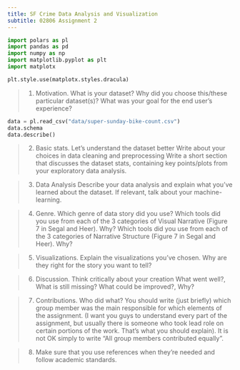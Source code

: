 ```yaml
---
title: SF Crime Data Analysis and Visualization
subtitle: 02806 Assignment 2 
---
```


```python
import polars as pl
import pandas as pd
import numpy as np
import matplotlib.pyplot as plt
import matplotx

plt.style.use(matplotx.styles.dracula)
```

> 1. Motivation.
> What is your dataset?
> Why did you choose this/these particular dataset(s)?
> What was your goal for the end user's experience?

```python
data = pl.read_csv("data/super-sunday-bike-count.csv")
data.schema
data.describe()
```

> 2. Basic stats. Let's understand the dataset better
> Write about your choices in data cleaning and preprocessing
> Write a short section that discusses the dataset stats, containing key points/plots from your exploratory data analysis.

> 3. Data Analysis
> Describe your data analysis and explain what you've learned about the dataset.
> If relevant, talk about your machine-learning.

> 4. Genre. Which genre of data story did you use?
> Which tools did you use from each of the 3 categories of Visual Narrative (Figure 7 in Segal and Heer). Why?
> Which tools did you use from each of the 3 categories of Narrative Structure (Figure 7 in Segal and Heer). Why?

> 5. Visualizations.
> Explain the visualizations you've chosen.
> Why are they right for the story you want to tell?

> 6. Discussion. Think critically about your creation
> What went well?,
> What is still missing? What could be improved?, Why?

> 7. Contributions. Who did what?
> You should write (just briefly) which group member was the main responsible for which elements of the assignment. (I want you guys to understand every part of the assignment, but usually there is someone who took lead role on certain portions of the work. That's what you should explain).
> It is not OK simply to write "All group members contributed equally".

> 8. Make sure that you use references when they're needed and follow academic standards.